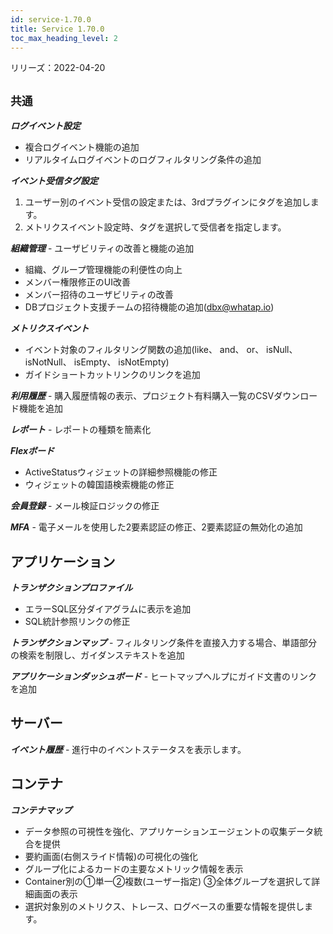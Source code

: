 ```yaml
---
id: service-1.70.0
title: Service 1.70.0
toc_max_heading_level: 2
---
```



リリーズ：2022-04-20

## `共通`

**_ログイベント設定_**

-   複合ログイベント機能の追加
-   リアルタイムログイベントのログフィルタリング条件の追加

**_イベント受信タグ設定_**

1.  ユーザー別のイベント受信の設定または、3rdプラグインにタグを追加します。
2.  メトリクスイベント設定時、タグを選択して受信者を指定します。

**_組織管理_** - ユーザビリティの改善と機能の追加

-   組織、グループ管理機能の利便性の向上
-   メンバー権限修正のUI改善
-   メンバー招待のユーザビリティの改善
-   DBプロジェクト支援チームの招待機能の追加(dbx@whatap.io)

**_メトリクスイベント_** 

-   イベント対象のフィルタリング関数の追加(like、 and、 or、 isNull、 isNotNull、 isEmpty、 isNotEmpty)
-   ガイドショートカットリンクのリンクを追加 

**_利用履歴_** - 購入履歴情報の表示、プロジェクト有料購入一覧のCSVダウンロード機能を追加 

**_レポート_** - レポートの種類を簡素化

**_Flexボード_**

-   ActiveStatusウィジェットの詳細参照機能の修正
-   ウィジェットの韓国語検索機能の修正 

**_会員登録_** - メール検証ロジックの修正

**_MFA_** - 電子メールを使用した2要素認証の修正、2要素認証の無効化の追加

## アプリケーション

**_トランザクションプロファイル_** 

-   エラーSQL区分ダイアグラムに表示を追加
-   SQL統計参照リンクの修正

**_トランザクションマップ_** - フィルタリング条件を直接入力する場合、単語部分の検索を制限し、ガイダンステキストを追加

**_アプリケーションダッシュボード_** - ヒートマップヘルプにガイド文書のリンクを追加

## サーバー

**_イベント履歴_** - 進行中のイベントステータスを表示します。

## コンテナ

**_コンテナマップ_**

-   データ参照の可視性を強化、アプリケーションエージェントの収集データ統合を提供
-   要約画面(右側スライド情報)の可視化の強化
-   グループ化によるカードの主要なメトリック情報を表示
-   Container別の①単一②複数(ユーザー指定) ③全体グループを選択して詳細画面の表示
-   選択対象別のメトリクス、トレース、ログベースの重要な情報を提供します。
